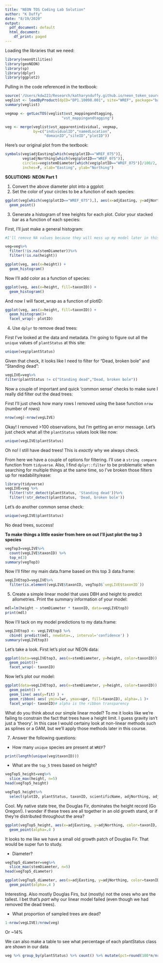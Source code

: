 ```yaml
---
title: "NEON TOS Coding Lab Solution"
author: "K Duffy"
date: "8/19/2020"
output:
  pdf_document: default
  html_document:
    df_print: paged
---
```

Loading the libraries that we need:
```r
library(neonUtilities)
library(geoNEON)
library(sp)
library(dplyr)
library(ggplot2)
```

Pulling in the code referenced in the textbook:
```r
source('/Users/kdw223/Research/katharynduffy.github.io/neon_token_source.R')
veglist <- loadByProduct(dpID="DP1.10098.001", site="WREF", package="basic", check.size=FALSE, token = NEON_TOKEN)
summary(veglist)

```
```r
vegmap <- getLocTOS(veglist$vst_mappingandtagging, 
                          "vst_mappingandtagging")
```

```r
veg <- merge(veglist$vst_apparentindividual, vegmap, 
             by=c("individualID","namedLocation",
                  "domainID","siteID","plotID"))
```


Here's our original plot from the textbook:
```r
symbols(veg$adjEasting[which(veg$plotID=="WREF_075")], 
        veg$adjNorthing[which(veg$plotID=="WREF_075")], 
        circles=veg$stemDiameter[which(veg$plotID=="WREF_075")]/100/2, 
        inches=F, xlab="Easting", ylab="Northing")
```

**SOLUTIONS: NEON Part 1**

1. Convert the above diameter plot into a ggplot:
2. Set the color of your circles to be a function of each species:
```r
ggplot(veg[which(veg$plotID=="WREF_075"),], aes(x=adjEasting, y=adjNorthing, color=taxonID, size=stemDiameter)) +
  geom_point()

```

3. Generate a histogram of tree heights for each plot.  Color your stacked bar as a function of each species:

First, I'll just make a general histogram:
```r
#I'll remove NA values because they will mess up my model later in this code and give me a bunch of warnings:

veg=veg%>%
  filter(!is.na(stemDiameter))%>%
  filter(!is.na(height))

ggplot(veg, aes(x=height)) + 
  geom_histogram()

```
Now I'll add color as a function of species:

```r
ggplot(veg, aes(x=height, fill=taxonID)) + 
  geom_histogram()

```

And now I will facet_wrap as a function of plotID:

```r
ggplot(veg, aes(x=height, fill=taxonID)) + 
  geom_histogram()+
  facet_wrap(~ plotID)

```

4. Use `dplyr` to remove dead trees:

First I've looked at the data and metadata.  I'm going to figure out all the `unique` values of `plantStatus` at this site:

```r
unique(veg$plantStatus)
```
Given that check, it looks like I need to filter for "Dead, broken bole" and "Standing dead":

```r

vegLIVE=veg%>%
filter(plantStatus != c("Standing dead","Dead, broken bole"))

```
Now a couple of important and quick 'common sense' checks to make sure I really did filter out the dead trees:

First I'll just check how many rows I removed using the base function `nrow` (number of rows)
```r
nrow(veg)-nrow(vegLIVE)
```

Okay!  I removed >100 observations, but I'm getting an error message. Let's just check what all the `plantStatus` values look like now:
```r
unique(vegLIVE$plantStatus)
```

Oh no!  I still have dead trees!  This is *exactly* why we always check. 

From here we have a couple of options for filtering. I'll use a `string compare` function from `tidyverse`.  Also, I find `dplyr::filter` to be problematic when searching for multiple things at the same time, so I've broken those filters up for readability/ease:

```r
library(tidyverse)
vegLIVE=veg %>%
  filter(!str_detect(plantStatus, 'Standing dead'))%>%
  filter(!str_detect(plantStatus, 'Dead, broken bole'))
```

Let's do another common sense check:
```r
unique(vegLIVE$plantStatus)
```

No dead trees, success!

**To make things a little easier from here on out I'll just plot the top 3 species**

```r

vegTop3=vegLIVE%>%
  count(vegLIVE$taxonID) %>% 
  top_n(3)
summary(vegTop3)
```
Now I'll filter my main data.frame based on this top 3 data.frame:


```r
vegLIVEtop3=vegLIVE%>%
  filter(is.element(vegLIVE$taxonID, vegTop3$`vegLIVE$taxonID`))
```

5. Create a simple linear model that uses DBH and height to predict allometries.  Print the summary information of your model:
```r
mdl=lm(height ~ stemDiameter * taxonID, data=vegLIVEtop3) 
print(mdl)
```

Now I'll tack on my model predictions to my data.frame:
```r

vegLIVEtop3 <- vegLIVEtop3 %>%
  cbind( predict(mdl, newdata=., interval='confidence') )
summary(vegLIVEtop3)
```
Let's take a look.  First let's plot our NEON data:

```r
ggplot(data=vegLIVEtop3, aes(x=stemDiameter, y=height, color=taxonID)) +
  geom_point()+
  facet_wrap(~ taxonID)
```

Now let's plot our model:
```r

ggplot(data=vegLIVEtop3, aes(x=stemDiameter, y=height, color=taxonID)) +
  geom_point() +
  geom_line( aes(y=fit) ) +
  geom_ribbon( aes( ymin=lwr, ymax=upr, fill=taxonID), alpha=.1 )+
  facet_wrap(~ taxonID)# alpha is the ribbon transparency
```

What do you think about our simple linear model?  To me it looks like we're failing to constrain the fact that trees have a height limit.  I guess gravity isn't just a 'theory'.  In this case I would certainy look at non-linear methods such as splines or a GAM, but we'll apply those methods later in this course.

7. Answer the following questions:

* How many `unique` species are present at `WREF`?

```r
print(length(unique(veg$taxonID)))
```
* What are the `top_5` trees based on height? 
```r

vegTop5_height=veg%>%
  slice_max(height, n=5)
head(vegTop5_height)
```

```r
vegTop5_height%>%
  select(plotID, plantStatus, taxonID, scientificName, adjNorthing, adjEasting, height)

```
Cool.  My native state tree, the Douglas Fir, dominates the height record (Go Oregon!).  I wonder if these trees are all together in an old growth stand, or if they're distributed throughout the area?

```r
ggplot(vegTop5_height, aes(x=adjEasting, y=adjNorthing, color=taxonID, size=height)) +
  geom_point(alpha=.4 )
```
It looks to me like we have a small old growth patch of Douglas Fir.  That would be super fun to study.

* Diameter?
```r
vegTop5_diameter=veg%>%
  slice_max(stemDiameter, n=5)
head(vegTop5_diameter)
```
```r
ggplot(vegTop5_diameter, aes(x=adjEasting, y=adjNorthing, color=taxonID, size=stemDiameter)) +
  geom_point(alpha=.4 )
```
Interesting.  Also mostly Douglas Firs, but (mostly) not the ones who are the tallest.  I bet that's *part* why our linear model failed (even though we had removed the dead trees). 


* What proportion of sampled trees are dead?


```r
1-nrow(vegLIVE)/nrow(veg)
```
Or ~14%

We can also make a table to see what percentage of each plantStatus class are shown in our data
```r
veg %>% group_by(plantStatus) %>% count() %>% mutate(pct=round(100*n/nrow(veg), 2))
```